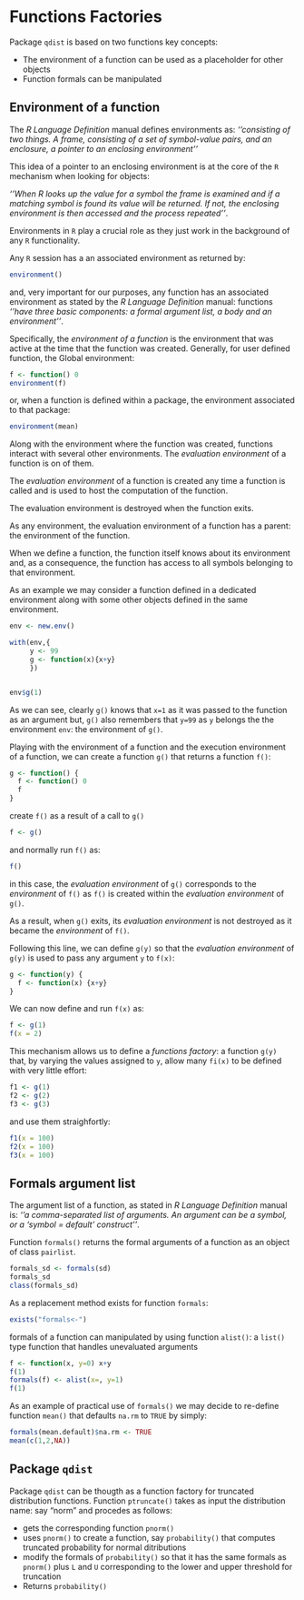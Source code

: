 <!--
%\VignetteEngine{knitr::knitr}
%\VignetteIndexEntry{functions-factory}
-->

# Functions Factories

Package `qdist` is based on two functions key concepts:

* The environment of a function can be used as a placeholder for other objects
* Function formals can be manipulated


## Environment of a function

The _R Language Definition_ manual defines environments as: _''consisting of two things. A frame, consisting of a set of symbol-value pairs, and an enclosure, a pointer to an enclosing environment''_

This idea of a pointer to an enclosing environment is at the core of the `R` mechanism when looking for objects:

_''When R looks up the value for a symbol the frame is examined and if a matching symbol is found its value will be returned. If not, the enclosing environment is then accessed and the process repeated''_.

Environments in `R` play a crucial role as they just work in the background of any `R` functionality. 

Any `R` session has a an associated environment as returned by:

```r
environment()
```

and, very important for our purposes, any function has an associated environment as stated by the _R Language Definition_ manual: functions  _''have three basic components: a formal argument list, a body and an environment''_.

Specifically, the _environment of a function_ is the environment that was active at the time that the function was created. Generally, for user defined function, the Global environment:

```r
f <- function() 0
environment(f)
```

or, when a function is defined within a package, the environment associated to that package:

```r
environment(mean)
```

Along with the environment where the function was created, functions interact with several other environments. The _evaluation environment_ of a function is on of them.

The _evaluation environment_ of a function is created any time a function is called and is used to host the computation of the function.

The evaluation environment is destroyed when the function exits.

As any environment, the evaluation environment of a function has a parent: the environment of the function.

When we define a function, the function itself knows about its environment and, as a consequence, the function has access to all symbols belonging to that environment.

As an example we may consider a function defined in a dedicated environment along with some other objects defined in the same environment.


```r
env <- new.env()

with(env,{ 
     y <- 99
     g <- function(x){x+y}
     })


env$g(1)
```

As we can see, clearly `g()` knows that `x=1` as it was passed to the function as an argument but, `g()` also remembers that `y=99` as `y` belongs the the environment `env`: the environment of `g()`.

Playing with the environment of a function and the execution environment of a function, we can create a function `g()` that returns a function `f()`:

```r
g <- function() {
  f <- function() 0
  f
}
```

create `f()` as a result of a call to `g()`

```r
f <- g()
```

and normally run `f()` as:

```r
f()
```

in this case, the _evaluation environment_ of `g()` corresponds to the _environment_ of `f()` as `f()` is created within the _evaluation environment_ of `g()`. 

As a result, when `g()` exits, its _evaluation environment_ is not destroyed as it became the _environment_ of `f()`. 

Following this line, we can define `g(y)` so that the _evaluation environment_ of `g(y)` is used to pass any argument `y` to `f(x)`:

```r
g <- function(y) {
  f <- function(x) {x+y}
}
```

We can now define and run `f(x)` as:

```r
f <- g(1)
f(x = 2)
```

This mechanism allows us to define a _functions factory_: a function `g(y)` that, by varying the values assigned to `y`, allow many `fi(x)` to be defined with very little effort:

```r
f1 <- g(1)
f2 <- g(2)
f3 <- g(3)
```

and use them straighfortly:

```r
f1(x = 100)
f2(x = 100)
f3(x = 100)
```

## Formals argument list

The argument list of a function, as stated in _R Language Definition_ manual is: _''a comma-separated list of arguments. An argument can be a symbol, or a ‘symbol = default’ construct''_.

Function `formals()` returns the formal arguments of a function as an object of class `pairlist`. 

```r
formals_sd <- formals(sd)
formals_sd
class(formals_sd)
```

As a replacement method exists for function `formals`:

```r
exists("formals<-")
```

formals of a function can manipulated by using function `alist()`: a `list()` type function that handles unevaluated arguments

```r
f <- function(x, y=0) x+y
f(1)
formals(f) <- alist(x=, y=1)
f(1)
```

As an example of practical use of `formals()` we may decide to re-define function `mean()` that defaults `na.rm` to `TRUE` by simply:

```r
formals(mean.default)$na.rm <- TRUE
mean(c(1,2,NA))
```

## Package `qdist`

Package `qdist` can be thougth as a function factory for truncated distribution functions. Function `ptruncate()` takes as input the distribution name: say "norm" and procedes as follows:

* gets the corresponding function `pnorm()` 
* uses `pnorm()` to create a function, say `probability()` that computes truncated probability for normal ditributions
* modify the formals of `probability()` so that it has the same formals as `pnorm()` plus `L` and `U` corresponding to the lower and upper threshold for truncation
* Returns `probability()`
